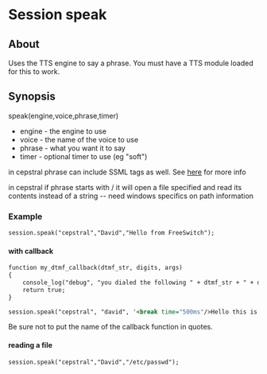
# Session speak 

 

## About

Uses the TTS engine to say a phrase. You must have a TTS module loaded for this to work.

## Synopsis

speak(engine,voice,phrase,timer)

* engine - the engine to use
* voice - the name of the voice to use
* phrase - what you want it to say
* timer - optional timer to use (eg "soft")

in cepstral phrase can include SSML tags as well. See [here](http://www.cepstral.com/cgi-bin/support?page=faq&type=ssml) for more info

in cepstral if phrase starts with / it will open a file specified and read its contents instead of a string -- need windows specifics on path information

### Example

```xml
session.speak("cepstral","David","Hello from FreeSwitch");
```

#### with callback

```xml
function my_dtmf_callback(dtmf_str, digits, args)
{
    console_log("debug", "you dialed the following " + dtmf_str + " + digits + "\n");
    return true;
}

session.speak("cepstral", "david", '<break time="500ms"/>Hello this is a test of the break tag', my_dtmf_callback);
```

  
Be sure not to put the name of the callback function in quotes.

#### reading a file

```xml
session.speak("cepstral","David","/etc/passwd");
```

  

